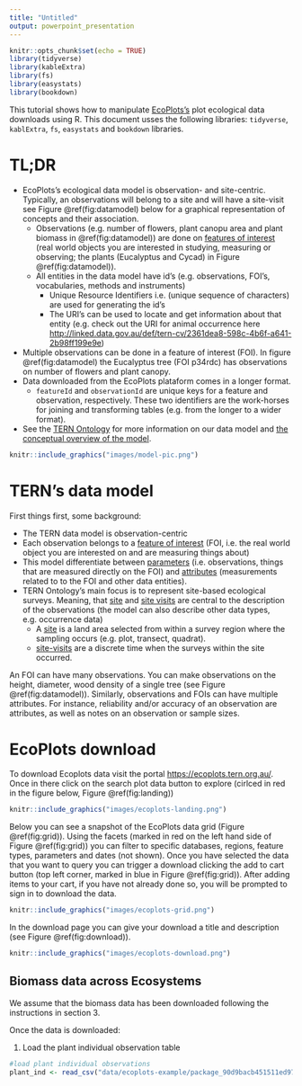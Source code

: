 ```yaml
---
title: "Untitled"
output: powerpoint_presentation
---
```


```r
knitr::opts_chunk$set(echo = TRUE)
library(tidyverse)
library(kableExtra)
library(fs)
library(easystats)
library(bookdown)
```


This tutorial shows how to manipulate [EcoPlots's](https://ecoplots.tern.org.au/) plot ecological data downloads using R. This document usses the following libraries: `tidyverse`, `kablExtra`, `fs`, `easystats` and `bookdown` libraries.

# TL;DR

* EcoPlots's ecological data model is observation- and site-centric. Typically, an  observations will belong to a site and will have a site-visit see Figure \@ref(fig:datamodel) below for a graphical representation of concepts and their association.
  * Observations (e.g. number of flowers, plant canopu area and plant biomass in \@ref(fig:datamodel)) are done on [features of interest](https://linkeddata.tern.org.au/information-models/tern-ontology/conceptual-information-model#feature-of-interest) (real world objects you are interested in studying, measuring or observing; the plants (Eucalyptus and Cycad) in Figure \@ref(fig:datamodel)). 
  * All entities in the data model have id's (e.g. observations, FOI's, vocabularies, methods and instruments)
    * Unique Resource Identifiers i.e. (unique sequence of characters) are used for generating the id's 
    * The URI's can be used to locate and get information about that entity (e.g. check out the URI for animal occurrence here [http://linked.data.gov.au/def/tern-cv/2361dea8-598c-4b6f-a641-2b98ff199e9e](http://linked.data.gov.au/def/tern-cv/2361dea8-598c-4b6f-a641-2b98ff199e9e))
* Multiple observations can be done in a feature of interest (FOI). In figure \@ref(fig:datamodel) the Eucalyptus tree (FOI p34rdc) has observations on number of flowers and plant canopy.   
* Data downloaded from the EcoPlots plataform comes in a longer format.
  * `featureId` and `observationId` are unique keys for a feature and observation, respectively. These two identifiers are the work-horses for joining and transforming tables (e.g. from the longer to a wider format).
* See the [TERN Ontology](https://linkeddata.tern.org.au/information-models/overview) for more information on our data model and [the conceptual overview of the model](https://linkeddata.tern.org.au/information-models/tern-ontology/conceptual-information-model).


```r
knitr::include_graphics("images/model-pic.png")
```


# TERN's data model
First things first, some background:
 	
* The TERN data model is observation-centric
* Each observation belongs to a [feature of interest](https://linkeddata.tern.org.au/information-models/tern-ontology/conceptual-information-model#feature-of-interest) (FOI, i.e. the real world object you are interested on and are measuring things about)
* This model differentiate between [parameters](https://linkeddata.tern.org.au/information-models/tern-ontology/conceptual-information-model#observations) (i.e. observations, things that are measured directly on the FOI) and [attributes](https://linkeddata.tern.org.au/information-models/tern-ontology/conceptual-information-model#non-core-attributes) (measurements related to to the FOI and other data entities).
* TERN Ontology's main focus is to represent site-based ecological surveys. Meaning, that [site](https://linkeddata.tern.org.au/information-models/tern-ontology/conceptual-information-model#site) and [site visits](https://linkeddata.tern.org.au/information-models/tern-ontology/conceptual-information-model#site-visit) are central to the description of the observations (the model can also describe other data types, e.g. occurrence data)
  * A [site](http://linked.data.gov.au/def/tern-cv/5bf7ae21-a454-440b-bdd7-f2fe982d8de4) is a land area selected from within a survey region where the sampling occurs (e.g. plot, transect, quadrat). 
  * [site-visits](http://linked.data.gov.au/def/tern-cv/f5c125b1-81c2-448c-81e6-7ff6a2facd07) are a discrete time when the surveys within the site occurred.


An FOI can have many observations. You can make observations on the height, diameter, wood density of a single tree (see Figure \@ref(fig:datamodel)). Similarly, observations and FOIs can have multiple attributes. For instance, reliability and/or accuracy of an observation are attributes, as well as notes on an observation or sample sizes. 

# EcoPlots download
To download Ecoplots data visit the portal [https://ecoplots.tern.org.au/](https://ecoplots.tern.org.au/). Once in there click on the search plot data button to explore (cirlced in red in the figure below, Figure \@ref(fig:landing))

```r
knitr::include_graphics("images/ecoplots-landing.png")
```

Below you can see a snapshot of the EcoPlots data grid (Figure \@ref(fig:grid)). Using the facets (marked in red on the left hand side of Figure \@ref(fig:grid)) you can filter to specific databases, regions, feature types,  parameters and dates (not shown). Once you have selected the data that you want to query you can trigger a download clicking the add to cart button (top left corner, marked in blue in Figure \@ref(fig:grid)). After adding items to your cart, if you have not already done so,  you will be prompted to sign in to download the data. 

```r
knitr::include_graphics("images/ecoplots-grid.png")
```

In the download page you can give your download a title and description (see Figure \@ref(fig:download)).
```r
knitr::include_graphics("images/ecoplots-download.png")
```


## Biomass data across Ecosystems

We assume that the biomass data has been downloaded following the instructions in section 3.

Once the data is downloaded: 

1. Load the plant individual observation table    

```r
#load plant individual observations
plant_ind <- read_csv("data/ecoplots-example/package_90d9bacb451511ed97e19e8d173ce220/data/plant-individual_observations_6b925a2aec8235ec69496a813ae7eef3.csv", na = "N/A")
```

